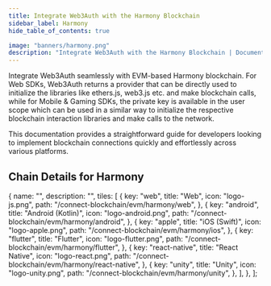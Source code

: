 ```yaml
---
title: Integrate Web3Auth with the Harmony Blockchain
sidebar_label: Harmony
hide_table_of_contents: true

image: "banners/harmony.png"
description: "Integrate Web3Auth with the Harmony Blockchain | Documentation - Web3Auth"
---
```



<SEO
  title="Integrate Web3Auth with the Harmony Blockchain"
  description="Integrate Web3Auth with the Harmony Blockchain | Documentation - Web3Auth"
  image="https://web3auth.io/docs/banners/harmony.png"
  slug="/connect-blockchain/evm/harmony"
/>

Integrate Web3Auth seamlessly with EVM-based Harmony blockchain. For Web SDKs, Web3Auth returns a
provider that can be directly used to initialize the libraries like ethers.js, web3.js etc. and make
blockchain calls, while for Mobile & Gaming SDKs, the private key is available in the user scope
which can be used in a similar way to initialize the respective blockchain interaction libraries and
make calls to the network.

This documentation provides a straightforward guide for developers looking to implement blockchain
connections quickly and effortlessly across various platforms.

## Chain Details for Harmony

<ChainDetailsHarmony />

  {
    name: "",
    description: "",
    tiles: [
      {
        key: "web",
        title: "Web",
        icon: "logo-js.png",
        path: "/connect-blockchain/evm/harmony/web",
      },
      {
        key: "android",
        title: "Android (Kotlin)",
        icon: "logo-android.png",
        path: "/connect-blockchain/evm/harmony/android",
      },
      {
        key: "apple",
        title: "iOS (Swift)",
        icon: "logo-apple.png",
        path: "/connect-blockchain/evm/harmony/ios",
      },
      {
        key: "flutter",
        title: "Flutter",
        icon: "logo-flutter.png",
        path: "/connect-blockchain/evm/harmony/flutter",
      },
      {
        key: "react-native",
        title: "React Native",
        icon: "logo-react.png",
        path: "/connect-blockchain/evm/harmony/react-native",
      },
      {
        key: "unity",
        title: "Unity",
        icon: "logo-unity.png",
        path: "/connect-blockchain/evm/harmony/unity",
      },
    ],
  },
];

<Tiles tileGroups={Harmony} />
